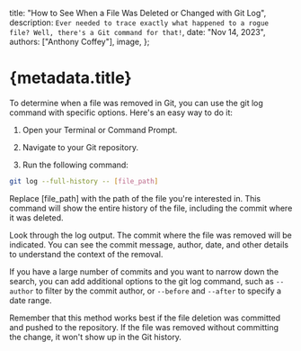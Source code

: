   title: "How to See When a File Was Deleted or Changed with Git Log",
  description: `Ever needed to trace exactly what happened to a rogue file? Well, there's a Git command for that!`,
  date: "Nov 14, 2023",
  authors: ["Anthony Coffey"],
  image,
};

# {metadata.title}

To determine when a file was removed in Git, you can use the git log command with specific options. Here's an easy way to do it:

1. Open your Terminal or Command Prompt.

2. Navigate to your Git repository.

3. Run the following command:

```bash
git log --full-history -- [file_path]
```

Replace [file_path] with the path of the file you're interested in. This command will show the entire history of the file, including the commit where it was deleted.

Look through the log output. The commit where the file was removed will be indicated. You can see the commit message, author, date, and other details to understand the context of the removal.

If you have a large number of commits and you want to narrow down the search, you can add additional options to the git log command, such as `--author` to filter by the commit author, or `--before` and `--after` to specify a date range.

Remember that this method works best if the file deletion was committed and pushed to the repository. If the file was removed without committing the change, it won't show up in the Git history.
